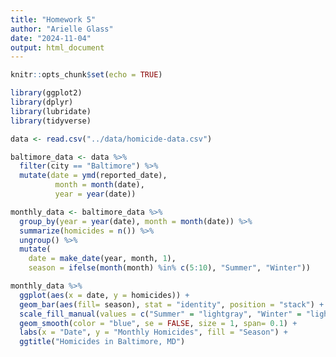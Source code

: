 ```yaml
---
title: "Homework 5"
author: "Arielle Glass"
date: "2024-11-04"
output: html_document
---
```


```r
knitr::opts_chunk$set(echo = TRUE)
```

```r

library(ggplot2)
library(dplyr)
library(lubridate)
library(tidyverse)

```

```r

data <- read.csv("../data/homicide-data.csv")

baltimore_data <- data %>%
  filter(city == "Baltimore") %>%
  mutate(date = ymd(reported_date),
          month = month(date),
          year = year(date))

monthly_data <- baltimore_data %>%
  group_by(year = year(date), month = month(date)) %>%
  summarize(homicides = n()) %>%
  ungroup() %>%
  mutate(
    date = make_date(year, month, 1),
    season = ifelse(month(month) %in% c(5:10), "Summer", "Winter"))

monthly_data %>%
  ggplot(aes(x = date, y = homicides)) +
  geom_bar(aes(fill= season), stat = "identity", position = "stack") +
  scale_fill_manual(values = c("Summer" = "lightgray", "Winter" = "lightblue")) + 
  geom_smooth(color = "blue", se = FALSE, size = 1, span= 0.1) +
  labs(x = "Date", y = "Monthly Homicides", fill = "Season") +
  ggtitle("Homicides in Baltimore, MD")
  

```



